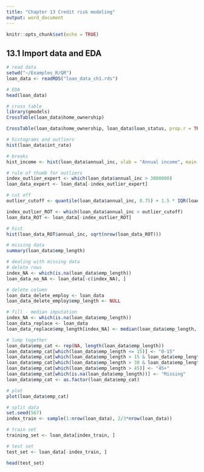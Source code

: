 ---
title: "Chapter 13 Credit risk modeling"
output: word_document
---

```{r setup, include=FALSE}
knitr::opts_chunk$set(echo = TRUE)
```

## 13.1 Import data and EDA
```{r}
# read data
setwd("~/Examples_R/QR")
loan_data <- readRDS("loan_data_ch1.rds")
```
```{r}
# EDA
head(loan_data)
```
```{r}
# cross table
library(gmodels)
CrossTable(loan_data$home_ownership)

```
```{r}
CrossTable(loan_data$home_ownership, loan_data$loan_status, prop.r = TRUE, prop.c = FALSE, prop.t = FALSE, prop.chisq = FALSE)
```
```{r}
# histograms and outliers
hist(loan_data$int_rate)
```
```{r}
# breaks
hist_income <- hist(loan_data$annual_inc, xlab = "Annual income", main = "Histogram")
```
```{r}
# rule of thumb for outliers
index_outlier_expert <- which(loan_data$annual_inc > 3000000)
loan_data_expert <- loan_data[-index_outlier_expert]
```
```{r}
# cut off
outlier_cutoff <- quantile(loan_data$annual_inc, 0.75) + 1.5 * IQR(loan_data$annual_inc)

index_outlier_ROT <- which(loan_data$annual_inc > outlier_cutoff)
loan_data_ROT <- loan_data[-index_outlier_ROT]
```
```{r}
# hist
hist(loan_data_ROT$annual_inc, sqrt(nrow(loan_data_ROT)))
```
```{r}
# missing data
summary(loan_data$emp_length)
```
```{r}
# dealing with missing data
# delete rows
index_NA <- which(is.na(loan_data$emp_length))
loan_data_no_NA <- loan_data[-c(index_NA), ]
```
```{r}
# delete column
loan_data_delete_employ <- loan_data
loan_data_delete_employ$emp_length <- NULL
```
```{r}
# fill - median imputation
index_NA <- which(is.na(loan_data$emp_length))
loan_data_replace <- loan_data
loan_data_replace$emp_length[index_NA] <- median(loan_data$emp_length, na.rm = TRUE)
```
```{r}
# lump together
loan_data$emp_cat <- rep(NA, length(loan_data$emp_length))
loan_data$emp_cat[which(loan_data$emp_length <= 15)] <- "0-15"
loan_data$emp_cat[which(loan_data$emp_length > 15 & loan_data$emp_length <= 30)] <- "15-30"
loan_data$emp_cat[which(loan_data$emp_length > 30 & loan_data$emp_length <= 45)] <- "30-45"
loan_data$emp_cat[which(loan_data$emp_length > 45)] <- "45+"
loan_data$emp_cat[which(is.na(loan_data$emp_length))] <- "Missing"
loan_data$emp_cat <- as.factor(loan_data$emp_cat)
```

```{r}
# plot
plot(loan_data$emp_cat)
```
```{r}
# split data
set.seed(567)
index_train <- sample(1:nrow(loan_data), 2/3*nrow(loan_data))

# train set
training_set <- loan_data[index_train, ]

# test set
test_set <- loan_data[-index_train, ]

head(test_set)
```

